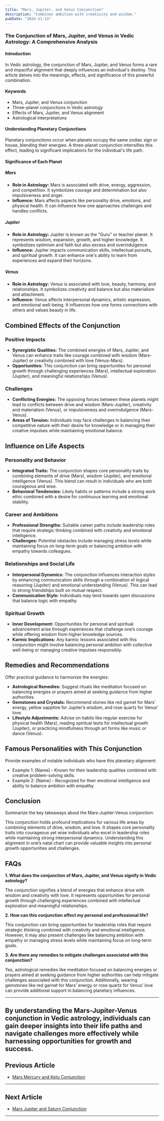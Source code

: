 ```yaml
---
title: "Mars, Jupiter, and Venus Conjunction"
description: "Combines ambition with creativity and wisdom."
pubDate: "2024-11-13"
---
```


### The Conjunction of Mars, Jupiter, and Venus in Vedic Astrology: A Comprehensive Analysis

#### Introduction

In Vedic astrology, the conjunction of Mars, Jupiter, and Venus forms a rare and impactful alignment that deeply influences an individual's destiny. This article delves into the meanings, effects, and significance of this powerful combination.

#### Keywords

- Mars, Jupiter, and Venus conjunction
- Three-planet conjunctions in Vedic astrology
- Effects of Mars, Jupiter, and Venus alignment
- Astrological interpretations

#### Understanding Planetary Conjunctions

Planetary conjunctions occur when planets occupy the same zodiac sign or house, blending their energies. A three-planet conjunction intensifies this effect, leading to significant implications for the individual's life path.

#### Significance of Each Planet

##### Mars

- **Role in Astrology:** Mars is associated with drive, energy, aggression, and competition. It symbolizes courage and determination but also impulsiveness and anger.
- **Influence:** Mars affects aspects like personality drive, emotions, and physical health. It can influence how one approaches challenges and handles conflicts.

##### Jupiter

- **Role in Astrology:** Jupiter is known as the "Guru" or teacher planet. It represents wisdom, expansion, growth, and higher knowledge. It symbolizes optimism and faith but also excess and overindulgence.
- **Influence:** Jupiter impacts communication skills, intellectual pursuits, and spiritual growth. It can enhance one's ability to learn from experiences and expand their horizons.

##### Venus

- **Role in Astrology:** Venus is associated with love, beauty, harmony, and relationships. It symbolizes creativity and balance but also materialism and attachment.
- **Influence:** Venus affects interpersonal dynamics, artistic expression, and emotional well-being. It influences how one forms connections with others and values beauty in life.

## Combined Effects of the Conjunction

### Positive Impacts

- **Synergistic Qualities:** The combined energies of Mars, Jupiter, and Venus can enhance traits like courage combined with wisdom (Mars-Jupiter) or creativity combined with love (Venus-Mars).
- **Opportunities:** This conjunction can bring opportunities for personal growth through challenging experiences (Mars), intellectual exploration (Jupiter), and meaningful relationships (Venus).

### Challenges

- **Conflicting Energies:** The opposing forces between these planets might lead to conflicts between drive and wisdom (Mars-Jupiter), creativity and materialism (Venus), or impulsiveness and overindulgence (Mars-Venus).
- **Areas of Tension:** Individuals may face challenges in balancing their competitive nature with their desire for knowledge or in managing their creative impulses while maintaining emotional balance.

## Influence on Life Aspects

### Personality and Behavior

- **Integrated Traits:** The conjunction shapes core personality traits by combining elements of drive (Mars), wisdom (Jupiter), and emotional intelligence (Venus). This blend can result in individuals who are both courageous and wise.
- **Behavioral Tendencies:** Likely habits or patterns include a strong work ethic combined with a desire for continuous learning and emotional stability.

### Career and Ambitions

- **Professional Strengths:** Suitable career paths include leadership roles that require strategic thinking combined with creativity and emotional intelligence.
- **Challenges:** Potential obstacles include managing stress levels while maintaining focus on long-term goals or balancing ambition with empathy towards colleagues.

### Relationships and Social Life

- **Interpersonal Dynamics:** The conjunction influences interaction styles by enhancing communication skills through a combination of logical reasoning (Jupiter) and emotional understanding (Venus). This can lead to strong friendships built on mutual respect.
- **Communication Style:** Individuals may tend towards open discussions that balance logic with empathy.

### Spiritual Growth

- **Inner Development:** Opportunities for personal and spiritual advancement arise through experiences that challenge one’s courage while offering wisdom from higher knowledge sources.
- **Karmic Implications:** Any karmic lessons associated with this conjunction might involve balancing personal ambition with collective well-being or managing creative impulses responsibly.

## Remedies and Recommendations

Offer practical guidance to harmonize the energies:

- **Astrological Remedies:** Suggest rituals like meditation focused on balancing energies or prayers aimed at seeking guidance from higher authorities.
- **Gemstones and Crystals:** Recommend stones like red garnet for Mars’ energy, yellow sapphire for Jupiter’s wisdom, and rose quartz for Venus’ love.
- **Lifestyle Adjustments:** Advise on habits like regular exercise for physical health (Mars), reading spiritual texts for intellectual growth (Jupiter), or practicing mindfulness through art forms like music or dance (Venus).

## Famous Personalities with This Conjunction

Provide examples of notable individuals who have this planetary alignment:

* Example 1: [Name] - Known for their leadership qualities combined with creative problem-solving skills.
* Example 2: [Name] - Recognized for their emotional intelligence and ability to balance ambition with empathy.

## Conclusion

Summarize the key takeaways about the Mars-Jupiter-Venus conjunction:

This conjunction holds profound implications for various life areas by combining elements of drive, wisdom, and love. It shapes core personality traits into courageous yet wise individuals who excel in leadership roles while maintaining strong interpersonal dynamics. Understanding this alignment in one’s natal chart can provide valuable insights into personal growth opportunities and challenges.

## FAQs

**1. What does the conjunction of Mars, Jupiter, and Venus signify in Vedic astrology?**

The conjunction signifies a blend of energies that enhance drive with wisdom and creativity with love. It represents opportunities for personal growth through challenging experiences combined with intellectual exploration and meaningful relationships.

**2. How can this conjunction affect my personal and professional life?**

This conjunction can bring opportunities for leadership roles that require strategic thinking combined with creativity and emotional intelligence. However, it may also present challenges like balancing ambition with empathy or managing stress levels while maintaining focus on long-term goals.

**3. Are there any remedies to mitigate challenges associated with this conjunction?**

Yes, astrological remedies like meditation focused on balancing energies or prayers aimed at seeking guidance from higher authorities can help mitigate challenges associated with this conjunction. Additionally, wearing gemstones like red garnet for Mars’ energy or rose quartz for Venus’ love can provide additional support in balancing planetary influences.

---

By understanding the Mars-Jupiter-Venus conjunction in Vedic astrology, individuals can gain deeper insights into their life paths and navigate challenges more effectively while harnessing opportunities for growth and success.
---

## Previous Article
- [Mars Mercury and Ketu Conjunction](11030409_Mars_Mercury_and_Ketu_Conjunction.mdx)

---

## Next Article
- [Mars Jupiter and Saturn Conjunction](11030507_Mars_Jupiter_and_Saturn_Conjunction.mdx)

---
